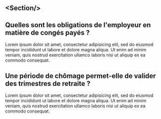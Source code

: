 ---
---


## \<Section/\>

<Playground>
  <Section light>
    <h2>
      Quelles sont les obligations de l'employeur en matière de congés payés ?
    </h2>
    <div>
      Lorem ipsum dolor sit amet, consectetur adipisicing elit, sed do eiusmod
      tempor incididunt ut labore et dolore magna aliqua. Ut enim ad minim
      veniam, quis nostrud exercitation ullamco laboris nisi ut aliquip ex ea
      commodo consequat.
    </div>
  </Section>
  <Section dark>
    <h2>
      Une période de chômage permet-elle de valider des trimestres de retraite ?
    </h2>
    <div>
      <p>
        Lorem ipsum dolor sit amet, consectetur adipisicing elit, sed do eiusmod
        tempor incididunt ut labore et dolore magna aliqua. Ut enim ad minim
        veniam, quis nostrud exercitation ullamco laboris nisi ut aliquip ex ea
        commodo consequat.
      </p>
    </div>
  </Section>
</Playground>

<PropsTable of={Section} />
